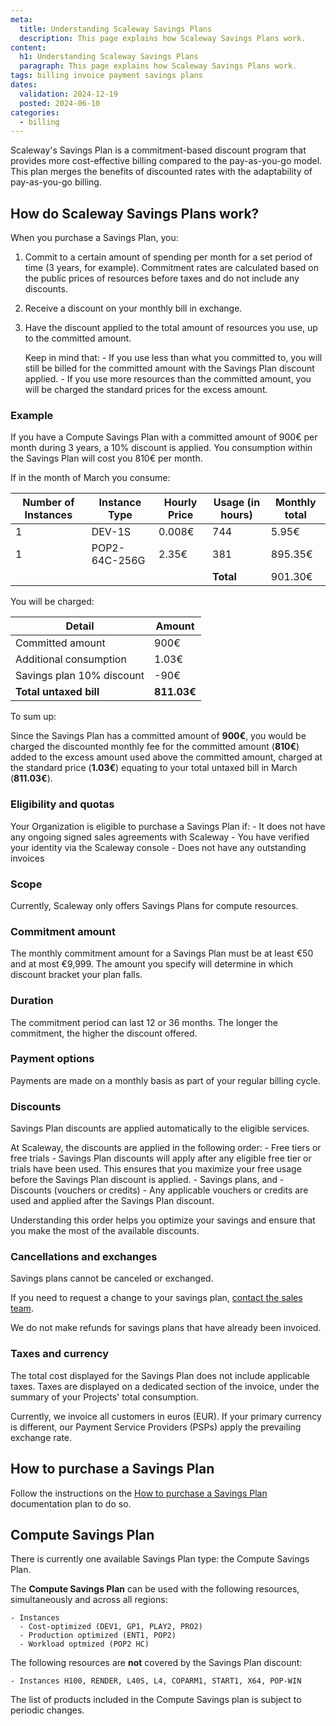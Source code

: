 ```yaml
---
meta:
  title: Understanding Scaleway Savings Plans
  description: This page explains how Scaleway Savings Plans work.
content:
  h1: Understanding Scaleway Savings Plans
  paragraph: This page explains how Scaleway Savings Plans work.
tags: billing invoice payment savings plans
dates:
  validation: 2024-12-19
  posted: 2024-06-10
categories:
  - billing
---
```


Scaleway's Savings Plan is a commitment-based discount program that provides more cost-effective billing compared to the pay-as-you-go model. This plan merges the benefits of discounted rates with the adaptability of pay-as-you-go billing.

## How do Scaleway Savings Plans work?

When you purchase a Savings Plan, you:

1. Commit to a certain amount of spending per month for a set period of time (3 years, for example).
    <Message type="note">
      Commitment rates are calculated based on the public prices of resources before taxes and do not include any discounts.
    </Message>
2. Receive a discount on your monthly bill in exchange.
3. Have the discount applied to the total amount of resources you use, up to the committed amount.

    <Message type="important">
      Keep in mind that:
        - If you use less than what you committed to, you will still be billed for the committed amount with the Savings Plan discount applied.
        - If you use more resources than the committed amount, you will be charged the standard prices for the excess amount.
    </Message>

<Lightbox src="scaleway-savings-plan.webp" size="medium" alt="the image contains a graph showing a simulation of how the Savings Plan works for an account. X axis = month and Y axis = commitment amount in Euro. A horizontal line represents the committed amount. The graph displays the consumption of an account over three months. In the first month, the consumption is under the committed amount, so under the line. For the second month, the consumption is exactly the committed amount, so it joins the line. On the third and last month, the consumption went over the committed amount. Therefore, it goes over the line." />

### Example

If you have a Compute Savings Plan with a committed amount of 900€ per month during 3 years, a 10% discount is applied. You consumption within the Savings Plan will cost you 810€ per month.

If in the month of March you consume:

| Number of Instances | Instance Type | Hourly Price | Usage (in hours) | Monthly total |
| --- | --- | --- | --- | --- |
| 1 | DEV-1S | 0.008€ | 744 | 5.95€ |
| 1 | POP2-64C-256G | 2.35€ | 381 | 895.35€ |
|  |  |  | **Total** | 901.30€ |

You will be charged:

| Detail | Amount |
| --- | --- |
| Committed amount | 900€ |
| Additional consumption   | 1.03€ |
| Savings plan 10% discount | -90€ |
|  **Total untaxed bill**  | **811.03€** |

To sum up:

Since the Savings Plan has a committed amount of **900€**, you would be charged the discounted monthly fee for the committed amount (**810€**) added to the excess amount used above the committed amount, charged at the standard price (**1.03€**) equating to your total untaxed bill in March (**811.03€**).

### Eligibility and quotas

Your Organization is eligible to purchase a Savings Plan if:
    - It does not have any ongoing signed sales agreements with Scaleway
    - You have verified your identity via the Scaleway console
    - Does not have any outstanding invoices

### Scope

Currently, Scaleway only offers Savings Plans for compute resources.

### Commitment amount

The monthly commitment amount for a Savings Plan must be at least €50 and at most €9,999. The amount you specify will determine in which discount bracket your plan falls.

### Duration

The commitment period can last 12 or 36 months. The longer the commitment, the higher the discount offered.

### Payment options

Payments are made on a monthly basis as part of your regular billing cycle.

### Discounts

Savings Plan discounts are applied automatically to the eligible services.

At Scaleway, the discounts are applied in the following order:
    - Free tiers or free trials - Savings Plan discounts will apply after any eligible free tier or trials have been used. This ensures that you maximize your free usage before the Savings Plan discount is applied.
    - Savings plans, and
    - Discounts (vouchers or credits) - Any applicable vouchers or credits are used and applied after the Savings Plan discount.

Understanding this order helps you optimize your savings and ensure that you make the most of the available discounts.

### Cancellations and exchanges

Savings plans cannot be canceled or exchanged.

If you need to request a change to your savings plan, [contact the sales team](http://scaleway.com/en/cancel-saving-plans/ ).

We do not make refunds for savings plans that have already been invoiced.

### Taxes and currency

The total cost displayed for the Savings Plan does not include applicable taxes. Taxes are displayed on a dedicated section of the invoice, under the summary of your Projects' total consumption.

<Lightbox src="scaleway-invoice-taxes.webp" size="medium" alt="" />

Currently, we invoice all customers in euros (EUR). If your primary currency is different, our Payment Service Providers (PSPs) apply the prevailing exchange rate.

## How to purchase a Savings Plan

Follow the instructions on the [How to purchase a Savings Plan](/billing/how-to/purchase-savings-plan/) documentation plan to do so.

## Compute Savings Plan

There is currently one available Savings Plan type: the Compute Savings Plan.

The **Compute Savings Plan** can be used with the following resources, simultaneously and across all regions:

    - Instances 
      - Cost-optimized (DEV1, GP1, PLAY2, PRO2)
      - Production optimized (ENT1, POP2)
      - Workload optmized (POP2 HC) 

The following resources are **not** covered by the Savings Plan discount:

    - Instances H100, RENDER, L40S, L4, COPARM1, START1, X64, POP-WIN


<Message type="important">
  The list of products included in the Compute Savings plan is subject to periodic changes.
</Message>